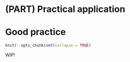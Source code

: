 # (PART) Practical application {-}

# Good practice {#good_practice}

``` r
knitr::opts_chunk$set(collapse = TRUE)
```

WIP!